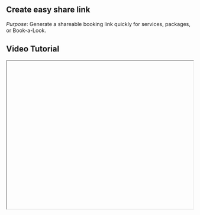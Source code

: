 


<div className="mdx-content">

## Create easy share link



*Purpose*: Generate a shareable booking link quickly for services, packages, or Book-a-Look.

## Video Tutorial



<iframe
  width="100%"
  height="400"
  title="Create Easy Share tutorial"
  allowFullScreen
  className="rounded-lg"
/>

---

## Steps:



❶ **Go to the Promote Page**  
Click on **“Promote”** in the side menu and go to the **“Easy Share”** tab.

❷ **Click Add**  
Tap the **Add** button at the top right to start creating a link.

❸ **Choose the Venue**  
Select the appropriate **venue** where the services are offered.

❹ **Select What to Share**  
Pick the **services**, **packages**, or **Book-a-Look** options you'd like to include.

❺ **Create the Link**  
Click **“Add Easy Share”** to instantly generate a shareable link.

❻ **Share It**  
Use this link in messages or post it directly to social media platforms.

---

**Tip for First-Time Users**:  
This is a fast way to let clients book without browsing through your full profile.

<div className="space-y-4 mt-6">

<div className="my-10 border-t border-gray-200" />

## More questions about this


</div>
<div className="space-y-4 mt-6">
  <details className="bg-white rounded-md p-4 border border-gray-300">
  <summary
    className="font-medium text-base text-gray-900"
    style={{
      backgroundColor: 'transparent',
      outline: 'none',
      cursor: 'pointer',
      userSelect: 'none',
      listStyle: 'none',
    }}
  >Can I edit the link later?</summary>
   <p className="mt-2 text-sm text-gray-700">
      You’ll need to delete and create a new one if you'd like to make changes.
    </p>
  </details>

  <details className="bg-white rounded-md p-4 border border-gray-300">
  <summary
    className="font-medium text-base text-gray-900"
    style={{
      backgroundColor: 'transparent',
      outline: 'none',
      cursor: 'pointer',
      userSelect: 'none',
      listStyle: 'none',
    }}
  >Is there a limit to how many I can create?</summary>
    <p className="mt-2 text-sm text-gray-700">
      No, you can create as many as you need.
    </p>
  </details>
</div>
</div>

---

<div className="space-y-4 mt-6">

<div className="my-10 border-t border-gray-200" />

<div className="mdx-content mt-10">

Was this article helpful?

<div style={{ display: 'flex', gap: '1rem' }}>
  <button style={{ padding: '0.5rem', borderRadius: '9999px', backgroundColor: '#f0f0f0' }}>
   👍
  </button>
  <button style={{ padding: '0.5rem', borderRadius: '9999px', backgroundColor: '#f0f0f0' }}>
    👎
  </button>
</div>
</div>

---
</div>
